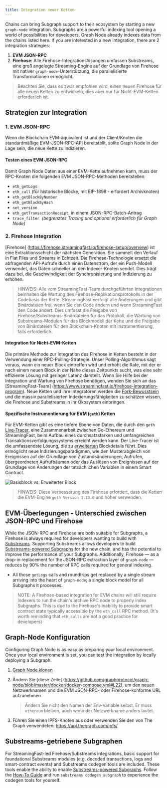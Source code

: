 ```yaml
---
title: Integration neuer Ketten
---
```


Chains can bring Subgraph support to their ecosystem by starting a new `graph-node` integration. Subgraphs are a powerful indexing tool opening a world of possibilities for developers. Graph Node already indexes data from the chains listed here. If you are interested in a new integration, there are 2 integration strategies:

1. **EVM JSON-RPC**
2. **Firehose**: Alle Firehose-Integrationslösungen umfassen Substreams, eine groß angelegte Streaming-Engine auf der Grundlage von Firehose mit nativer `graph-node`-Unterstützung, die parallelisierte Transformationen ermöglicht.

> Beachten Sie, dass es zwar empfohlen wird, einen neuen Firehose für alle neuen Ketten zu entwickeln, dies aber nur für Nicht-EVM-Ketten erforderlich ist.

## Strategien zur Integration

### 1. EVM JSON-RPC

Wenn die Blockchain EVM-äquivalent ist und der Client/Knoten die standardmäßige EVM-JSON-RPC-API bereitstellt, sollte Graph Node in der Lage sein, die neue Kette zu indizieren.

#### Testen eines EVM JSON-RPC

Damit Graph Node Daten aus einer EVM-Kette aufnehmen kann, muss der RPC-Knoten die folgenden EVM JSON-RPC-Methoden bereitstellen:

- `eth_getLogs`
- `eth_call` (für historische Blöcke, mit EIP-1898 - erfordert Archivknoten)
- `eth_getBlockByNumber`
- `eth_getBlockByHash`
- `net_version`
- `eth_getTransactionReceipt`, in einem JSON-RPC-Batch-Antrag
- `trace_filter`  _(begrenztes Tracing und optional erforderlich für Graph Node)_

### 2. Firehose Integration

[Firehose] (https://firehose.streamingfast.io/firehose-setup/overview) ist eine Extraktionsschicht der nächsten Generation. Sie sammelt den Verlauf in Flat Files und Streams in Echtzeit. Die Firehose-Technologie ersetzt die abfragenden API-Aufrufe durch einen Datenstrom, der ein Push-Modell verwendet, das Daten schneller an den Indexer-Knoten sendet. Dies trägt dazu bei, die Geschwindigkeit der Synchronisierung und Indizierung zu erhöhen.

> HINWEIS: Alle vom StreamingFast-Team durchgeführten Integrationen beinhalten die Wartung des Firehose-Replikationsprotokolls in der Codebasis der Kette. StreamingFast verfolgt alle Änderungen und gibt Binärdateien frei, wenn Sie den Code ändern und wenn StreamingFast den Code ändert. Dies umfasst die Freigabe von Firehose/Substreams-Binärdateien für das Protokoll, die Wartung von Substreams-Modulen für das Blockmodell der Kette und die Freigabe von Binärdateien für den Blockchain-Knoten mit Instrumentierung, falls erforderlich.

#### Integration für Nicht-EVM-Ketten

Die primäre Methode zur Integration des Firehose in Ketten besteht in der Verwendung einer RPC-Polling-Strategie. Unser Polling-Algorithmus sagt voraus, wann ein neuer Block eintreffen wird und erhöht die Rate, mit der er nach einem neuen Block in der Nähe dieses Zeitpunkts sucht, was eine sehr effiziente Lösung mit geringer Latenz darstellt. Wenn Sie Hilfe bei der Integration und Wartung von Firehose benötigen, wenden Sie sich an das [StreamingFast-Team] (https://www.streamingfast.io/firehose-integration-program). Neue Ketten und ihre Integratoren werden die [Fork-Bewusstsein](https://substreams.streamingfast.io/documentation/consume/reliability-guarantees) und die massiv parallelisierten Indexierungsfähigkeiten zu schätzen wissen, die Firehose und Substreams in ihr Ökosystem einbringen.

#### Spezifische Instrumentierung für EVM (`geth`) Ketten

Für EVM-Ketten gibt es eine tiefere Ebene von Daten, die durch den `geth` [Live-Tracer](https://github.com/ethereum/go-ethereum/releases/tag/v1.14.0), eine Zusammenarbeit zwischen Go-Ethereum und StreamingFast, beim Aufbau eines durchsatzstarken und umfangreichen Transaktionsverfolgungssystems erreicht werden kann. Der Live-Tracer ist die umfassendste Lösung, die zu [erweiterten](https://streamingfastio.medium.com/new-block-model-to-accelerate-chain-integration-9f65126e5425) Blockdetails führt. Dies ermöglicht neue Indizierungsparadigmen, wie den Musterabgleich von Ereignissen auf der Grundlage von Zustandsänderungen, Aufrufen, übergeordneten Aufrufbäumen oder das Auslösen von Ereignissen auf der Grundlage von Änderungen der tatsächlichen Variablen in einem Smart Contract.

![Basisblock vs. Erweiterter Block](/img/extended-vs-base-substreams-blocks.png)

> HINWEIS: Diese Verbesserung des Firehose erfordert, dass die Ketten die EVM-Engine `geth Version 1.13.0` und höher verwenden.

## EVM-Überlegungen - Unterschied zwischen JSON-RPC und Firehose

While the JSON-RPC and Firehose are both suitable for Subgraphs, a Firehose is always required for developers wanting to build with [Substreams](https://substreams.streamingfast.io). Supporting Substreams allows developers to build [Substreams-powered Subgraphs](/subgraphs/cookbook/substreams-powered-subgraphs/) for the new chain, and has the potential to improve the performance of your Subgraphs. Additionally, Firehose — as a drop-in replacement for the JSON-RPC extraction layer of `graph-node` — reduces by 90% the number of RPC calls required for general indexing.

- All those `getLogs` calls and roundtrips get replaced by a single stream arriving into the heart of `graph-node`; a single block model for all Subgraphs it processes.

> NOTE: A Firehose-based integration for EVM chains will still require Indexers to run the chain's archive RPC node to properly index Subgraphs. This is due to the Firehose's inability to provide smart contract state typically accessible by the `eth_call` RPC method. (It's worth reminding that `eth_calls` are not a good practice for developers)

## Graph-Node Konfiguration

Configuring Graph Node is as easy as preparing your local environment. Once your local environment is set, you can test the integration by locally deploying a Subgraph.

1. [Graph Node klonen](https://github.com/graphprotocol/graph-node)

2. Ändern Sie [diese Zeile] (https://github.com/graphprotocol/graph-node/blob/master/docker/docker-compose.yml#L22), um den neuen Netzwerknamen und die EVM JSON-RPC- oder Firehose-konforme URL aufzunehmen

   > Ändern Sie nicht den Namen der Env-Variable selbst. Er muss `ethereum` bleiben, auch wenn der Netzwerkname anders lautet.

3. Führen Sie einen IPFS-Knoten aus oder verwenden Sie den von The Graph verwendeten: https://api.thegraph.com/ipfs/

## Substreams-getriebene Subgraphen

For StreamingFast-led Firehose/Substreams integrations, basic support for foundational Substreams modules (e.g. decoded transactions, logs and smart-contract events) and Substreams codegen tools are included. These tools enable the ability to enable [Substreams-powered Subgraphs](/substreams/sps/introduction/). Follow the [How-To Guide](https://substreams.streamingfast.io/documentation/how-to-guides/intro-your-first-application) and run `substreams codegen subgraph` to experience the codegen tools for yourself.
